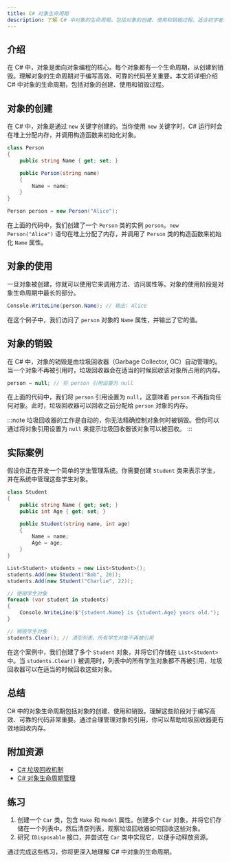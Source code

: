 ```yaml
---
title: C# 对象生命周期
description: 了解 C# 中对象的生命周期，包括对象的创建、使用和销毁过程。适合初学者的全面指南。
---
```


## 介绍

在 C# 中，对象是面向对象编程的核心。每个对象都有一个生命周期，从创建到销毁。理解对象的生命周期对于编写高效、可靠的代码至关重要。本文将详细介绍 C# 中对象的生命周期，包括对象的创建、使用和销毁过程。

## 对象的创建

在 C# 中，对象是通过 `new` 关键字创建的。当你使用 `new` 关键字时，C# 运行时会在堆上分配内存，并调用构造函数来初始化对象。

```csharp
class Person
{
    public string Name { get; set; }

    public Person(string name)
    {
        Name = name;
    }
}

Person person = new Person("Alice");
```

在上面的代码中，我们创建了一个 `Person` 类的实例 `person`。`new Person("Alice")` 语句在堆上分配了内存，并调用了 `Person` 类的构造函数来初始化 `Name` 属性。

## 对象的使用

一旦对象被创建，你就可以使用它来调用方法、访问属性等。对象的使用阶段是对象生命周期中最长的部分。

```csharp
Console.WriteLine(person.Name); // 输出: Alice
```

在这个例子中，我们访问了 `person` 对象的 `Name` 属性，并输出了它的值。

## 对象的销毁

在 C# 中，对象的销毁是由垃圾回收器（Garbage Collector, GC）自动管理的。当一个对象不再被引用时，垃圾回收器会在适当的时候回收该对象所占用的内存。

```csharp
person = null; // 将 person 引用设置为 null
```

在上面的代码中，我们将 `person` 引用设置为 `null`，这意味着 `person` 不再指向任何对象。此时，垃圾回收器可以回收之前分配给 `person` 对象的内存。

:::note
垃圾回收器的工作是自动的，你无法精确控制对象何时被销毁。但你可以通过将对象引用设置为 `null` 来提示垃圾回收器该对象可以被回收。
:::

## 实际案例

假设你正在开发一个简单的学生管理系统。你需要创建 `Student` 类来表示学生，并在系统中管理这些学生对象。

```csharp
class Student
{
    public string Name { get; set; }
    public int Age { get; set; }

    public Student(string name, int age)
    {
        Name = name;
        Age = age;
    }
}

List<Student> students = new List<Student>();
students.Add(new Student("Bob", 20));
students.Add(new Student("Charlie", 22));

// 使用学生对象
foreach (var student in students)
{
    Console.WriteLine($"{student.Name} is {student.Age} years old.");
}

// 销毁学生对象
students.Clear(); // 清空列表，所有学生对象不再被引用
```

在这个案例中，我们创建了多个 `Student` 对象，并将它们存储在 `List<Student>` 中。当 `students.Clear()` 被调用时，列表中的所有学生对象都不再被引用，垃圾回收器可以在适当的时候回收这些对象。

## 总结

C# 中的对象生命周期包括对象的创建、使用和销毁。理解这些阶段对于编写高效、可靠的代码非常重要。通过合理管理对象的引用，你可以帮助垃圾回收器更有效地回收内存。

## 附加资源

- [C# 垃圾回收机制](https://docs.microsoft.com/en-us/dotnet/standard/garbage-collection/)
- [C# 对象生命周期管理](https://docs.microsoft.com/en-us/dotnet/csharp/programming-guide/classes-and-structs/object-lifetime)

## 练习

1. 创建一个 `Car` 类，包含 `Make` 和 `Model` 属性。创建多个 `Car` 对象，并将它们存储在一个列表中。然后清空列表，观察垃圾回收器如何回收这些对象。
2. 研究 `IDisposable` 接口，并尝试在 `Car` 类中实现它，以便手动释放资源。

通过完成这些练习，你将更深入地理解 C# 中对象的生命周期。